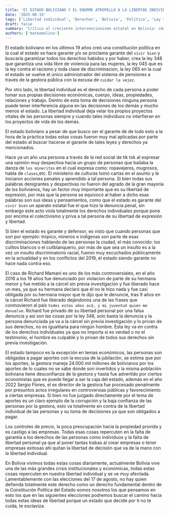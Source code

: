 ```yaml
---
title: 'El ESTADO BOLIVIANO Y EL ENORME ATROPELLO A LA LIBERTAD INDIVIDUAL'
date: '2025-08-19'
tags: ['Libertad individual', 'Derechos', 'Bolivia', 'Política', 'Ley 348']
draft: false
summary: 'Crítica al creciente intervencionismo estatal en Bolivia: cómo leyes y prácticas recientes (incluida la Ley 348 y la gestión de pensiones) afectan la libertad individual, la presunción de inocencia y la autonomía económica.'
authors: ['mateomolina']
---
```


El estado boliviano en los últimos 19 años creó una constitución política en la cual el estado se hace garante y/o se proclama garante del `vivir bien` y buscaría garantizar todos los derechos habidos y por haber, crea la ley 348 que garantiza una vida libre de violencia para las mujeres, la ley 045 que es la ley contra el racismo y toda clase de discriminacion, la ley 065 en la cual el estado se vuelve el único administrador del sistema de pensiones a través de la gestora pública con la excusa de `cuidar la vejez`.

Por otro lado, la libertad individual es el derecho de cada persona a poder tomar sus propias decisiones económicas, cuerpo, ideas, propiedades, relaciones y trabajo. Dentro de esta toma de decisiones ninguna persona puede tener interferencia alguna en las decisiones de los demás y mucho menos el estado. La libertad individual deja velar los propios proyectos vitales de las personas siempre y cuando tales individuos no interfieran en los proyectos de vida de los demás.

El estado boliviano a pesar de que busco ser el garante de de todo esto a la hora de la práctica todas estas cosas fueron muy mal aplicadas por parte del estado al buscar hacerse el garante de tales leyes y derechos ya mencionados.

Hace ya un año una persona a través de la red social de tik tok al expresar una opinión muy despectiva hacia un grupo de personas que bailaba la danza de `los mineritos` en el cual expresa como: ropavejeros, mugrosos, habla de `clases`,etc. El ministerio de culturas tomó cartas en el asunto y le iniciaron acciones penales y aprendido a tal persona. Si bien todas sus palabras denigrantes y despectivas no fueron del agrado de la gran mayoría de los bolivianos, hay un factor muy importante que es su libertad de expresión, por más que la persona se equivocó al haber a dicho esas palabras son sus ideas y pensamientos, como que el estado es garante del `vivir bien` un aparato estatal fue el que hizo la denuncia penal, sin embargo este acto viola totalmente los derechos individuales porque pone por encima el colectivismo y priva a tal persona de su libertad de expresión y libertad.

Si bien el estado es garante y defensor, es visto que cuando personas que son por ejemplo: trópico, mineros e indígenas son parte de esas discriminaciones hablando de las personas la ciudad, el más conocido: los culitos blancos o el culiblanquerio, por más de que sea un insulto es a la vez un insulto discriminatorio racial, fueron muy escuchados públicamente en la actualidad y en los conflictos del 2019, el estado siendo garante no hace nada contra eso.

El caso de Richard Mamani es uno de los más controversiales, en el año 2016 a los 19 años fue denunciado por violacion de parte de su hermana menor y fue metido a la cárcel sin previa investigación y fue liberado hace un mes, ya que su hermana declaró que él no le hizo nada y fue casi obligada por su hermana mayor que le dijo que le denuncie, tras 9 años en la cárcel Richard fue liberado dejándonos una de las frases que conmovieron al país `todos estos años acá, y mi juventud quien me devuelve`. Richard fue privado de su libertad personal por una falsa denuncia y así son las cosas por la ley 348, solo basta la denuncia y la persona denunciada ya va a la cárcel sin previa investigación y lo privan de sus derechos, no es igualitaria para ningún hombre. Esta ley va en contra de los derechos individuales ya que no importa si es verdad o no el testimonio, el hombre es culpable y lo privan de todos sus derechos sin previa investigación.

El estado tampoco es la excepción en temas económicos, las personas son obligadas a pagar aportes con la excusa de la jubilación, se estima que por los aportes, la gestora maneja 24.000 mil millones de bolivianos por los aportes de lo cuales no se sabe donde son invertidos y la misma población boliviana tiene desconfianza de la gestora y hasta fue advertido por ciertos economistas que es puede llegar a ser la caja del estado, además en el año 2022 Sergio Flores, el ex director de la gestora fue procesado penalmente por presuntos actos irregulares en controversias públicas y favorecimiento a ciertas empresas. Si bien no fue juzgado directamente por el tema de aportes es un claro ejemplo de la corrupción y la baja confianza de las personas por la gestora, esto va totalmente en contra de la libertad individual de las personas y su toma de decisiones ya que son obligados a pagar.

Los controles de precio, la poca preocupación hacia la propiedad provida y es castigo a las empresas. Todas esas cosas repercuten en la falta de garantía a los derechos de las personas como individuos y la falta de libertad personal ya que al poner tantas trabas al crear empresas o tener empresas exitosas ahí quitan la libertad de decisión que va de la mano con la libertad individual.

En Bolivia vivimos todas estas cosas diariamente, actualmente Bolivia vive una de las más grandes crisis institucionales y económicas, todas estas cosas repercuten en nuestra libertad individual y se ve muy afectada. Lamentablemente con las elecciones del 17 de agosto, no hay quien defienda totalmente este derecho como un derecho fundamental dentro de la Constitución Política del Estado somos nosotros los que pensamos en esto los que en las siguientes elecciones podremos buscar el camino hacia todas estas ideas de libertad porque un estado que decide por ti no te cuida, te esclaviza.
